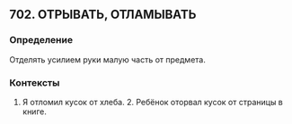 ## 702. ОТРЫВАТЬ, ОТЛАМЫВАТЬ
### Определение
Отделять усилием руки малую часть от предмета.

### Контексты
1. Я отломил кусок от хлеба. 2. Ребёнок оторвал кусок от страницы в книге.

